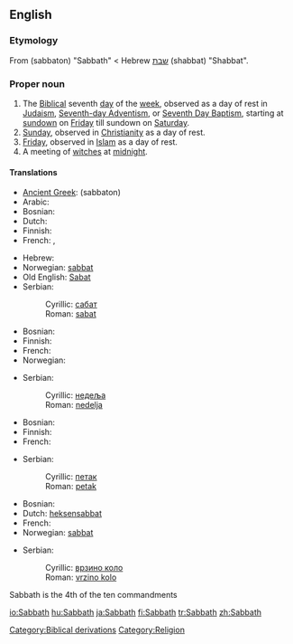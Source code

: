 ==English==

===Etymology===
From {{etyl|grc}} '''{{polytonic|[[σάββατον]]}}''' (sabbaton) "Sabbath" < Hebrew [[שבת]] (shabbat) "Shabbat".

===Proper noun===
{{en-proper noun}}

# The [[Biblical]] seventh [[day]] of the [[week]], observed as a day of rest in [[Judaism]], [[Advent|Seventh-day Adventism]], or [[Baptism|Seventh Day Baptism]], starting at [[sundown]] on [[Friday]] till sundown on [[Saturday]].
# [[Sunday]], observed in [[Christianity]] as a day of rest.
# [[Friday]], observed in [[Islam]] as a day of rest.
# A meeting of [[witch]]es at [[midnight]].

====Translations====
{{trans-top|Biblical seventh day}}
* [[Ancient Greek]]: {{polytonic|[[σάββατον]]}} (sabbaton) {{n}}
* Arabic: {{t-|ar|السبت|sc=Arab}}
* Bosnian: {{t-|bs|sabat|m}}
* Dutch: {{t-|nl|sabbat|m}}
* Finnish: {{t+|fi|sapatti}}
* French: {{t-|fr|sabbat|m}}, {{t-|fr|shabbat|m}}
{{trans-mid}}
* Hebrew: {{t+|he|שבת|sc=Hebr}}
* Norwegian: [[sabbat#norwegian|sabbat]] {{m}}
* Old English: [[Sabat]] {{m}}
* Serbian:
*: Cyrillic: [[сабат#Serbian|сабат]] {{m}}
*: Roman: [[sabat#Serbian|sabat]] {{m}}
{{trans-bottom}}

{{trans-top|Sunday}}
* Bosnian: {{t+|bs|nedelja|f}}
* Finnish: {{t+|fi|sapatti}}
* French: {{t+|fr|dimanche|m}}
* Norwegian: {{t+|no|søndag|m}}
{{trans-mid}}
* Serbian:
*: Cyrillic: [[недеља#Serbian|недеља]] {{f}}
*: Roman: [[nedelja#Serbian|nedelja]] {{f}}
{{trans-bottom}}

{{trans-top|muslim Friday}}
* Bosnian: {{t+|bs|petak|m}}
* Finnish: {{t+|fi|sapatti}}
* French: {{t+|fr|vendredi|m}}
{{trans-mid}}
* Serbian:
*: Cyrillic: [[петак#Serbian|петак]] {{m}}
*: Roman: [[petak#Serbian|petak]] {{m}}
{{trans-bottom}}

{{trans-top|witches' Sabbath}}
* Bosnian: {{t-|bs|vrzino kolo|n}}
* Dutch: [[heksensabbat]] {{m}}
* French: {{t-|fr|sabbat|m}}
* Norwegian: [[sabbat#norwegian|sabbat]] {{m}}
{{trans-mid}}
* Serbian:
*: Cyrillic: [[врзино коло#Serbian|врзино коло]] {{n}}
*: Roman: [[vrzino kolo#Serbian|vrzino kolo]] {{n}}
{{trans-bottom}}

Sabbath is the 4th of the ten commandments

[[Category:Biblical derivations]]
[[Category:Religion]]

[[io:Sabbath]]
[[hu:Sabbath]]
[[ja:Sabbath]]
[[fi:Sabbath]]
[[tr:Sabbath]]
[[zh:Sabbath]]